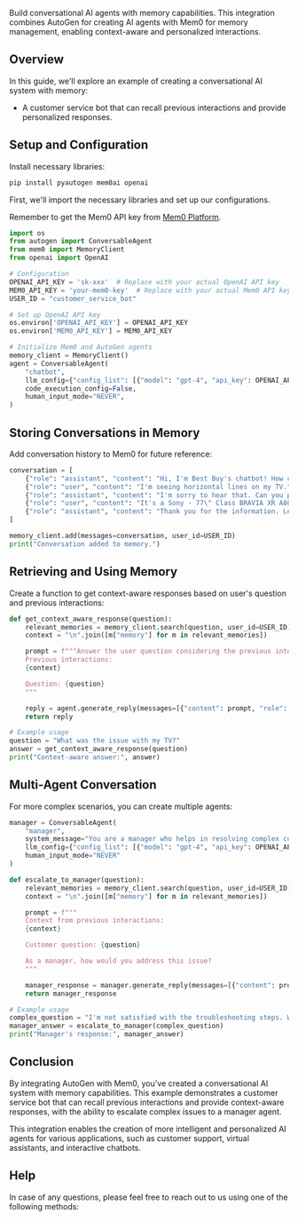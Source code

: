 Build conversational AI agents with memory capabilities. This integration combines AutoGen for creating AI agents with Mem0 for memory management, enabling context-aware and personalized interactions.

<Snippet file="paper-release.mdx" />

## Overview

In this guide, we'll explore an example of creating a conversational AI system with memory:
- A customer service bot that can recall previous interactions and provide personalized responses.

## Setup and Configuration

Install necessary libraries:

```bash
pip install pyautogen mem0ai openai
```

First, we'll import the necessary libraries and set up our configurations.

<Note>Remember to get the Mem0 API key from [Mem0 Platform](https://app.mem0.ai).</Note>

```python
import os
from autogen import ConversableAgent
from mem0 import MemoryClient
from openai import OpenAI

# Configuration
OPENAI_API_KEY = 'sk-xxx'  # Replace with your actual OpenAI API key
MEM0_API_KEY = 'your-mem0-key'  # Replace with your actual Mem0 API key from https://app.mem0.ai
USER_ID = "customer_service_bot"

# Set up OpenAI API key
os.environ['OPENAI_API_KEY'] = OPENAI_API_KEY
os.environ['MEM0_API_KEY'] = MEM0_API_KEY

# Initialize Mem0 and AutoGen agents
memory_client = MemoryClient()
agent = ConversableAgent(
    "chatbot",
    llm_config={"config_list": [{"model": "gpt-4", "api_key": OPENAI_API_KEY}]},
    code_execution_config=False,
    human_input_mode="NEVER",
)
```

## Storing Conversations in Memory

Add conversation history to Mem0 for future reference:

```python
conversation = [
    {"role": "assistant", "content": "Hi, I'm Best Buy's chatbot! How can I help you?"},
    {"role": "user", "content": "I'm seeing horizontal lines on my TV."},
    {"role": "assistant", "content": "I'm sorry to hear that. Can you provide your TV model?"},
    {"role": "user", "content": "It's a Sony - 77\" Class BRAVIA XR A80K OLED 4K UHD Smart Google TV"},
    {"role": "assistant", "content": "Thank you for the information. Let's troubleshoot this issue..."}
]

memory_client.add(messages=conversation, user_id=USER_ID)
print("Conversation added to memory.")
```

## Retrieving and Using Memory

Create a function to get context-aware responses based on user's question and previous interactions:

```python
def get_context_aware_response(question):
    relevant_memories = memory_client.search(question, user_id=USER_ID)
    context = "\n".join([m["memory"] for m in relevant_memories])

    prompt = f"""Answer the user question considering the previous interactions:
    Previous interactions:
    {context}

    Question: {question}
    """

    reply = agent.generate_reply(messages=[{"content": prompt, "role": "user"}])
    return reply

# Example usage
question = "What was the issue with my TV?"
answer = get_context_aware_response(question)
print("Context-aware answer:", answer)
```

## Multi-Agent Conversation

For more complex scenarios, you can create multiple agents:

```python
manager = ConversableAgent(
    "manager",
    system_message="You are a manager who helps in resolving complex customer issues.",
    llm_config={"config_list": [{"model": "gpt-4", "api_key": OPENAI_API_KEY}]},
    human_input_mode="NEVER"
)

def escalate_to_manager(question):
    relevant_memories = memory_client.search(question, user_id=USER_ID)
    context = "\n".join([m["memory"] for m in relevant_memories])

    prompt = f"""
    Context from previous interactions:
    {context}

    Customer question: {question}

    As a manager, how would you address this issue?
    """

    manager_response = manager.generate_reply(messages=[{"content": prompt, "role": "user"}])
    return manager_response

# Example usage
complex_question = "I'm not satisfied with the troubleshooting steps. What else can be done?"
manager_answer = escalate_to_manager(complex_question)
print("Manager's response:", manager_answer)
```

## Conclusion

By integrating AutoGen with Mem0, you've created a conversational AI system with memory capabilities. This example demonstrates a customer service bot that can recall previous interactions and provide context-aware responses, with the ability to escalate complex issues to a manager agent.

This integration enables the creation of more intelligent and personalized AI agents for various applications, such as customer support, virtual assistants, and interactive chatbots.

## Help

In case of any questions, please feel free to reach out to us using one of the following methods:

<Snippet file="get-help.mdx" />
